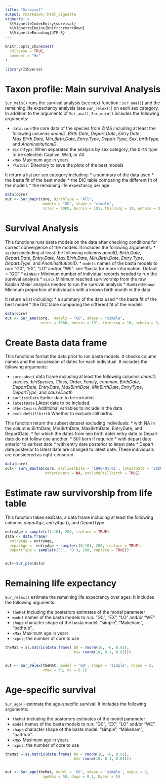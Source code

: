```yaml
---
title: "Survival"
output: rmarkdown::html_vignette
vignette: >
  %\VignetteIndexEntry{survival}
  %\VignetteEngine{knitr::rmarkdown}
  %\VignetteEncoding{UTF-8}
---
```


```r
knitr::opts_chunk$set(
  collapse = TRUE,
  comment = "#>"
)
```

```r
library(ISRverse)
```

<!-- WARNING - This vignette is generated by {fusen} from dev/flat_survival.Rmd: do not edit by hand -->

# Taxon profile: Main survival Analysis

`Sur_main()` runs the survival analysis (see next function : `Sur_ana()`) and the remaining life expectancy analysis (see `Sur_relex()`) on each sex category. In addition to the arguments of `Sur_ana()`, `Sur_main()` includes the following arguments:

* `data.core`the core data of the species from ZIMS including at least the following columns *anonID*, *Birth.Date*, *Depart.Date*, *Entry.Date*, *Max.Birth.Date*, *Min.Birth.Date*, *Entry.Type*, *Depart.Type*, *Sex*, *birthType*, and *AnonInstitutionID*.
* `BirthType`: When separated the analysis by sex category, the birth type to be selected: Captive, Wild, or All
* `xMax` Maximum age in years
* `PlotDir`: Directory to save the plots of the best models

It return a list per sex category including:
* a summary of the data used
* the basta fit of the best model
* the DIC table comparing the different fit of the models
* the remaining life expectancy per age


```r
data(core)
out <- Sur_main(core, BirthType = "All",
                 models = "GO", shape = "simple",
                 niter = 1000, burnin = 101, thinning = 10, nchain = 3, ncpus = 3)
```

# Survival Analysis

This functions runs basta models on the data after checking conditions for correct convergence of the models. It includes the following arguments:
* `sexData`including at least the following columns *anonID*, *Birth.Date*, *Depart.Date*, *Entry.Date*, *Max.Birth.Date*, *Min.Birth.Date*, *Entry.Type*, *Depart.Type*, and *AnonInstitutionID*.
* `models` names of the basta models to run: "G0", "EX", "LO" and/or "WE". see ?basta for more information. Default = "GO"
* ` minNsur` Minimum number of individual records needed to run the survival analysis
* `minlx` Minimum reached survivorship from the raw Kaplan Meier analysis needed to run the survival analysis
* `MinBirthKnown` Minimum proportion of individuals with a known birth month in the data

It return a list including:
* a summary of the data used
* the basta fit of the best model
* the DIC table comparing the different fit of the models


```r
data(core)
out <- Sur_ana(core,  models = "GO", shape = "simple",
                niter = 1000, burnin = 101, thinning = 10, nchain = 3, ncpus = 3)
```

# Create Basta data frame

This functions format the data prior to run basta models. It checks column names and the succession of dates for each individual. It includes the following arguments:

* `coresubset` data frame including at least the following columns *anonID*, *species*, *binSpecies*, *Class*, *Order*, *Family*, *common*, *BirthDate*, *DepartDate*, *EntryDate*, *MaxBirthDate*, *MinBirthDate*, *EntryType*, *DepartType*, and *causeDeath*
* `earliestDate` Earlier date to be included.
* `latestDate` LAtest date to be included.
* `otherCovars` Additional variables to include in the data
* `excludeStillbirth` Whether to exclude still births.

This function return the subset dataset excluding individuals:
* with NA in the columns BirthDate, MinBirthDate, MaxBirthDate, EntryDate, and DepartDate.
* for which the dates from min birth date/ entry date to Depart date do not follow one another.
* Still born if required
* with depart date anterior to earliest date
* with entry date posterior to latest date
* Depart date posterior to latest date are changed to latest date. These individuals are considered as right-censored.




```r
data(core)
out<- surv_Bastab(core, earliestDate = '1990-01-01', latestDate = '2020-12-31', 
                  otherCovars = NA, excludeStillbirth = TRUE)


```

# Estimate raw survivorship from life table

This function takes sexData, a data frame including at least the following columns *deparAge*, *entryAge* (\code{date}), and *DepartType*


```r
entryAge = sample(c(1:10), 200, replace = TRUE)
data <- data.frame(
  entryAge = entryAge,
  deparAge =  entryAge + sample(c(0:10), 200, replace = TRUE),
  DepartType = sample(c('C', 'D'), 200, replace = TRUE))


out<-Sur_ple(data)
```

# Remaining life expectancy

`Sur_relex()` estimate the remaining life expectancy over ages. It includes the following arguments: 

* `theMat` including the posteriors estimates of the model parameter
* `model` names of the basta models to run: "G0", "EX", "LO" and/or "WE".
* `shape` character shape of the basta model: "simple", "Makeham", "bathtub". 
* `xMax` Maximum age in years
* `ncpus`; the number of core to use


```r
theMat = as.matrix(data.frame( b0 = rnorm(10, -6, 0.01),
                               b1= rnorm(10, 0.1, 0.01)))


out <- Sur_relex(theMat, model = 'GO', shape = 'simple', ncpus = 2,
                 xMax = 50, dx = 0.1)
```

# Age-specific survival

`Sur_age()` estimate the age-specific survival. It includes the following arguments: 

* `theMat` including the posteriors estimates of the model parameter
* `model` names of the basta models to run: "G0", "EX", "LO" and/or "WE".
* `shape` character shape of the basta model: "simple", "Makeham", "bathtub". 
* `xMax` Maximum age in years
* `ncpus`; the number of core to use


```r
theMat = as.matrix(data.frame( b0 = rnorm(10, -6, 0.01),
                               b1= rnorm(10, 0.1, 0.01)))


out <- Sur_age(theMat, model = 'GO', shape = 'simple', ncpus = 2,
                 ageMax = 50, dage = 0.1, Nyear = 5)
```

